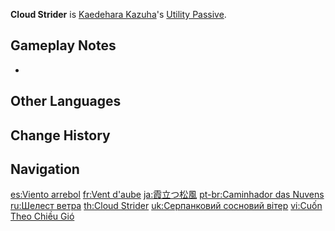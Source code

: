 {{For|Ganyu's constellation|Cloud-Strider}}
{{Talent Infobox
|image         = Talent Cloud Strider.png
|character     = Kaedehara Kazuha
|type          = Utility Passive
|info          = Decreases [[sprinting]] [[Stamina]] consumption for your own party members by 20%.<br>Not stackable with Passive Talents that provide the exact same effects.
|utility1      = Sprinting
|utility2      = Stamina
|utility3      = Party
|utility4      = Party Sprinting Stamina Reduction
}}
{{Description|"Like a leaf on the breeze, he is light as a feather and swift as a blade."|2=[[Dainsleif]] in [https://youtu.be/ytUO6XLh2pU Collected Miscellany - "Kaedehara Kazuha: Free Spirit"]}}
'''Cloud Strider''' is [[Kaedehara Kazuha]]'s [[Utility Passive]].

==Gameplay Notes==
* {{Talent Note|character=Kazuha|talent=Cloud Strider|alive}}
{{Talents by Category List|Party Sprinting Stamina Reduction Talents|header=identical|nottitle=Cloud Strider}}

==Other Languages==
{{Other Languages
|en      = Cloud Strider
|zhs     = 松风霞立
|zhs_rm  = Sōng Fēng Xiá Lì
|zht     = 松風霞立
|zht_rm  = Sōng Fēng Xiá Lì
|zh_tl   = 
|ja      = 霞立つ松風
|ja_rm   = Kasumi-tatsu Matsukaze
|ja_tl   = Maple Wind in Haze
|ko      = 안개 낀 솔바람
|ko_rm   = Angae Kkin Solbaram
|ko_tl   = Foggy Autumn-wind
|ko_note = {{ko|솔바람|Solbaram}} is "in autumn, a chilly wind that gives you a lonely and melancholy feeling."
|es      = Viento arrebol
|es_tl   = Flare Wind
|fr      = Vent d'aube
|fr_tl   = Wind of Dawn
|ru      = Шелест ветра
|ru_tl   = Whisper of the Wind
|th      = Cloud Strider
|vi      = Cuốn Theo Chiều Gió
|vi_tl   = Go With the Wind
|de      = Wolkenwanderer
|de_tl   = Cloud Wanderer
|id      = Cloud Strider
|pt      = Caminhador das Nuvens
|pt_tl   = Cloud Walker
|tr      = Yel Esintisi
|tr_tl   = Wind Breeze
|it      = Vagabondo delle nubi
|it_tl   = Cloud Wanderer
}}

==Change History==
{{Change History|1.6}}

==Navigation==
{{Talent Navbox|Kaedehara Kazuha}}

[[es:Viento arrebol]]
[[fr:Vent d'aube]]
[[ja:霞立つ松風]]
[[pt-br:Caminhador das Nuvens]]
[[ru:Шелест ветра]]
[[th:Cloud Strider]]
[[uk:Серпанковий сосновий вітер]]
[[vi:Cuốn Theo Chiều Gió]]